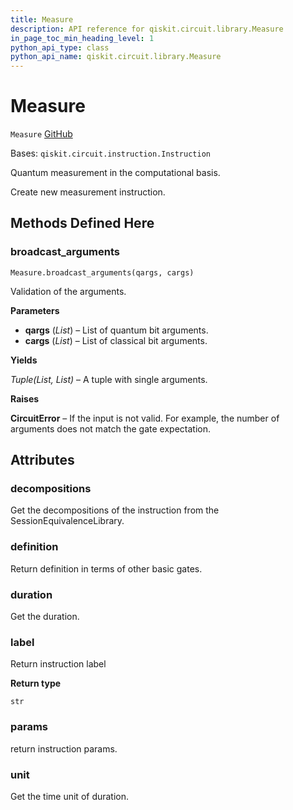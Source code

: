 ```yaml
---
title: Measure
description: API reference for qiskit.circuit.library.Measure
in_page_toc_min_heading_level: 1
python_api_type: class
python_api_name: qiskit.circuit.library.Measure
---
```


# Measure

<span id="qiskit.circuit.library.Measure" />

`Measure` [GitHub](https://github.com/qiskit/qiskit/tree/stable/0.18/qiskit/circuit/measure.py "view source code")

Bases: `qiskit.circuit.instruction.Instruction`

Quantum measurement in the computational basis.

Create new measurement instruction.

## Methods Defined Here

### broadcast\_arguments

<span id="qiskit.circuit.library.Measure.broadcast_arguments" />

`Measure.broadcast_arguments(qargs, cargs)`

Validation of the arguments.

**Parameters**

*   **qargs** (*List*) – List of quantum bit arguments.
*   **cargs** (*List*) – List of classical bit arguments.

**Yields**

*Tuple(List, List)* – A tuple with single arguments.

**Raises**

**CircuitError** – If the input is not valid. For example, the number of arguments does not match the gate expectation.

## Attributes

<span id="qiskit.circuit.library.Measure.decompositions" />

### decompositions

Get the decompositions of the instruction from the SessionEquivalenceLibrary.

<span id="qiskit.circuit.library.Measure.definition" />

### definition

Return definition in terms of other basic gates.

<span id="qiskit.circuit.library.Measure.duration" />

### duration

Get the duration.

<span id="qiskit.circuit.library.Measure.label" />

### label

Return instruction label

**Return type**

`str`

<span id="qiskit.circuit.library.Measure.params" />

### params

return instruction params.

<span id="qiskit.circuit.library.Measure.unit" />

### unit

Get the time unit of duration.

